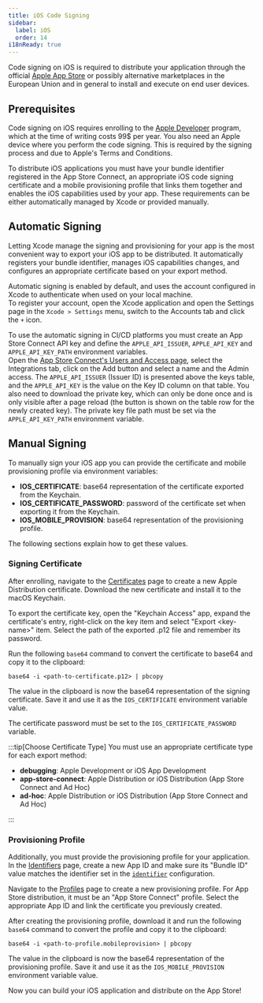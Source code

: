 ```yaml
---
title: iOS Code Signing
sidebar:
  label: iOS
  order: 14
i18nReady: true
---
```


Code signing on iOS is required to distribute your application through the official [Apple App Store] or possibly alternative marketplaces in the European Union and in general to install and execute on end user devices.

## Prerequisites

Code signing on iOS requires enrolling to the [Apple Developer] program, which at the time of writing costs 99$ per year.
You also need an Apple device where you perform the code signing. This is required by the signing process and due to Apple's Terms and Conditions.

To distribute iOS applications you must have your bundle identifier registered in the App Store Connect,
an appropriate iOS code signing certificate and a mobile provisioning profile that links them together and enables the iOS capabilities used by your app.
These requirements can be either automatically managed by Xcode or provided manually.

## Automatic Signing

Letting Xcode manage the signing and provisioning for your app is the most convenient way to export your iOS app to be distributed.
It automatically registers your bundle identifier, manages iOS capabilities changes, and configures an appropriate certificate based on your export method.

Automatic signing is enabled by default, and uses the account configured in Xcode to authenticate when used on your local machine.\
To register your account, open the Xcode application and open the Settings page in the `Xcode > Settings` menu, switch to the Accounts tab and click the `+` icon.

To use the automatic signing in CI/CD platforms you must create an App Store Connect API key
and define the `APPLE_API_ISSUER`, `APPLE_API_KEY` and `APPLE_API_KEY_PATH` environment variables.\
Open the [App Store Connect's Users and Access page], select the Integrations tab, click on the Add button and select a name and the Admin access.
The `APPLE_API_ISSUER` (Issuer ID) is presented above the keys table, and the `APPLE_API_KEY` is the value on the Key ID column on that table.
You also need to download the private key, which can only be done once and is only visible after a page reload (the button is shown on the table row for the newly created key).
The private key file path must be set via the `APPLE_API_KEY_PATH` environment variable.

## Manual Signing

To manually sign your iOS app you can provide the certificate and mobile provisioning profile via environment variables:

- **IOS_CERTIFICATE**: base64 representation of the certificate exported from the Keychain.
- **IOS_CERTIFICATE_PASSWORD**: password of the certificate set when exporting it from the Keychain.
- **IOS_MOBILE_PROVISION**: base64 representation of the provisioning profile.

The following sections explain how to get these values.

### Signing Certificate

After enrolling, navigate to the [Certificates] page to create a new Apple Distribution certificate.
Download the new certificate and install it to the macOS Keychain.

To export the certificate key, open the "Keychain Access" app, expand the certificate's entry,
right-click on the key item and select "Export \<key-name\>" item.
Select the path of the exported .p12 file and remember its password.

Run the following `base64` command to convert the certificate to base64 and copy it to the clipboard:

```
base64 -i <path-to-certificate.p12> | pbcopy
```

The value in the clipboard is now the base64 representation of the signing certificate.
Save it and use it as the `IOS_CERTIFICATE` environment variable value.

The certificate password must be set to the `IOS_CERTIFICATE_PASSWORD` variable.

:::tip[Choose Certificate Type]
You must use an appropriate certificate type for each export method:

- **debugging**: Apple Development or iOS App Development
- **app-store-connect**: Apple Distribution or iOS Distribution (App Store Connect and Ad Hoc)
- **ad-hoc**: Apple Distribution or iOS Distribution (App Store Connect and Ad Hoc)

:::

### Provisioning Profile

Additionally, you must provide the provisioning profile for your application.
In the [Identifiers](https://developer.apple.com/account/resources/identifiers/list) page,
create a new App ID and make sure its "Bundle ID" value matches the identifier set in the [`identifier`] configuration.

Navigate to the [Profiles](https://developer.apple.com/account/resources/profiles/list) page to create a new provisioning profile.
For App Store distribution, it must be an "App Store Connect" profile.
Select the appropriate App ID and link the certificate you previously created.

After creating the provisioning profile, download it and run the following `base64` command to convert the profile and copy it to the clipboard:

```
base64 -i <path-to-profile.mobileprovision> | pbcopy
```

The value in the clipboard is now the base64 representation of the provisioning profile.
Save it and use it as the `IOS_MOBILE_PROVISION` environment variable value.

Now you can build your iOS application and distribute on the App Store!

[Certificates]: https://developer.apple.com/account/resources/certificates/list
[Apple Developer]: https://developer.apple.com
[Apple App Store]: https://www.apple.com/app-store/
[App Store Connect's Users and Access page]: https://appstoreconnect.apple.com/access/users
[`identifier`]: /reference/config/#identifier
